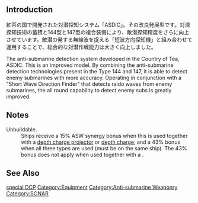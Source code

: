 {{EquipmentInfo|262}}

==Introduction==
紅茶の国で開発された対潜探知システム「ASDIC」。その改良発展型です。対潜探知技術の蓄積と144型と147型の複合装備により、敵潜探知精度をさらに向上させています。敵潜の発する無線波を捉える「短波方向探知機」と組み合わせて運用することで、総合的な対潜作戦能力は大きく向上しました。

The anti-submarine detection system developed in the Country of Tea, ASDIC. This is an improved model.  By combining the anti-submarine detection technologies present in the Type 144 and 147, it is able to detect enemy submarines with more accuracy. Operating in conjunction with a "Short Wave Direction Finder" that detects raido waves from enemy submarines, the all round capability to detect enemy subs is greatly improved.

==Notes==
;Unbuildable.
:Ships receive a 15% ASW synergy bonus when this is used together with a [[:Category:Depth Charge Projectors|depth charge projector]] or [[:Category:Depth Charges|depth charge]]; and a 43% bonus when all three types are used (must be on the same ship). The 43% bonus does not apply when used together with a [[Category:Special Depth Charge Projectors|special DCP]].

==See Also==
{{Equipmentlist}}
[[Category:Equipment]]
[[Category:Anti-submarine Weaponry]]
[[Category:SONAR]]